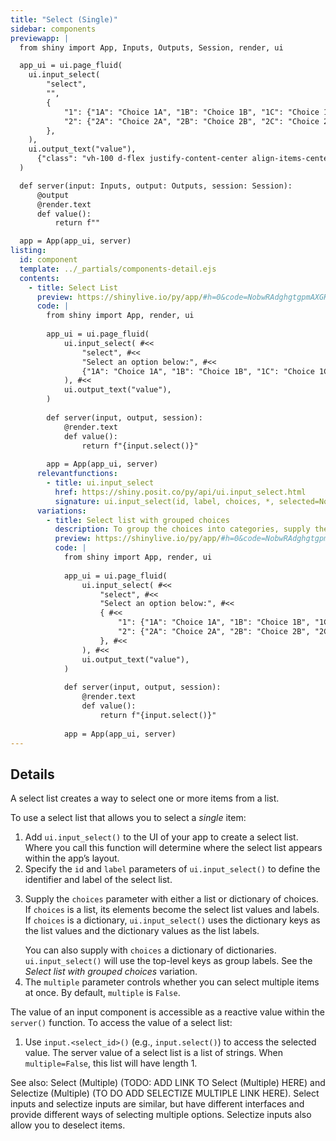 ```yaml
---
title: "Select (Single)"
sidebar: components 
previewapp: |
  from shiny import App, Inputs, Outputs, Session, render, ui

  app_ui = ui.page_fluid(
    ui.input_select(
        "select",
        "",
        {
            "1": {"1A": "Choice 1A", "1B": "Choice 1B", "1C": "Choice 1C"},
            "2": {"2A": "Choice 2A", "2B": "Choice 2B", "2C": "Choice 2C"}
        },
    ),
    ui.output_text("value"),
      {"class": "vh-100 d-flex justify-content-center align-items-center px-4"}
  )

  def server(input: Inputs, output: Outputs, session: Session):
      @output
      @render.text
      def value():
          return f""

  app = App(app_ui, server)
listing:
  id: component
  template: ../_partials/components-detail.ejs
  contents:
    - title: Select List
      preview: https://shinylive.io/py/app/#h=0&code=NobwRAdghgtgpmAXGKAHVA6VBPMAaMAYwHsIAXOcpMAMwCdiYACAZwAsBLCbJjmVYnTJMAgujxM6lACZw6EgK4cAOhFVpUAfSVMAvEyVYoAcziaaAGyXSAFKqYODHDF1QKymlnAtxCZG0wAxAA8wfaOEcpgXj5+URIhYRARkWAAyt6+wlDJxKhkHKRMAEbexADuiPFBoeEpTCBRAIwiUYhMUQDCbMQchHBMLdXNAEJtHWDdvf2DY-gTTZ3jXT19A4tRAL4JtcmOAJQ7SRGGxO5uHhQAHv5RAG5QVnBRh6r7qqqyNKxyd3I2rncEjOZAuEi8LBYhQg+yqewcAAEpBBZHQMNcyHUmF8mA8njZYViIlIyAo6MkaFEQICyBgYlkCZsoh9oOg9KJ0DYNNoOODfnJ9mBNgBdIA
      code: |
        from shiny import App, render, ui
        
        app_ui = ui.page_fluid(
            ui.input_select( #<<
                "select", #<<
                "Select an option below:", #<<
                {"1A": "Choice 1A", "1B": "Choice 1B", "1C": "Choice 1C"}, #<<
            ), #<<
            ui.output_text("value"),
        )
        
        def server(input, output, session):
            @render.text
            def value():
                return f"{input.select()}"
        
        app = App(app_ui, server)
      relevantfunctions:
        - title: ui.input_select
          href: https://shiny.posit.co/py/api/ui.input_select.html
          signature: ui.input_select(id, label, choices, *, selected=None, multiple=False, selectize=False, width=None, size=None)    
      variations:
        - title: Select list with grouped choices
          description: To group the choices into categories, supply the `choices` argument with a dictionary of dictionaries. `ui.input_select()` will use the top-level keys as group labels.
          preview: https://shinylive.io/py/app/#h=0&code=NobwRAdghgtgpmAXGKAHVA6VBPMAaMAYwHsIAXOcpMAMwCdiYACAZwAsBLCbJjmVYnTJMAgujxM6lACZw6EgK4cAOhFVpUAfSVMAvEyVYoAcziaaAGyXSAFKqYODHDF1QKymlnAtxCZG0wAxAA8wfaOEcpgXj5+URIhYRARkWAAyt6+wlDJxKhkHKRMAEbexADuiPFBoeEpTCA1SfX1UQCMUYgN7SKdTFEAwmzEHIRwTG29+P1gbQBCfYPDo+Pz1e0Di2BDI2MTm2AAvgm1yS2pAEx9IFEXU11Lu+N362AXC0gzOytM768XBwe22WewBUUOTTqKWOkLODgAlCdmo5DMR3G4PBQAB7+KIANygVjgUURqnhqlUshorDkeLkNlc7gkaLIGIkXhYLEKEHhVThTAAAlIILI6BhsWQoVSmASiTZeVCIlIyAo6MkaFEQIyyBgYll5YcohToOg9KJ0DYNNoOOzaXJ4UcALpAA
          code: |
            from shiny import App, render, ui
            
            app_ui = ui.page_fluid(
                ui.input_select( #<<
                    "select", #<<
                    "Select an option below:", #<<
                    { #<<
                        "1": {"1A": "Choice 1A", "1B": "Choice 1B", "1C": "Choice 1C"}, #<<
                        "2": {"2A": "Choice 2A", "2B": "Choice 2B", "2C": "Choice 2C"} #<<
                    }, #<<
                ), #<<
                ui.output_text("value"),
            )
            
            def server(input, output, session):
                @render.text
                def value():
                    return f"{input.select()}"
            
            app = App(app_ui, server)
---
```


:::{#component}
:::

## Details

<p>A select list creates a way to select one or more items from a list.</p>

<p>To use a select list that allows you to select a <em>single</em> item: </p>

<ol>
  <li>
  Add `ui.input_select()` to the UI of your app to create a select list. Where you call this function will determine where the select list appears within the app's layout. 
  </li>
  <li>
  Specify the `id` and `label` parameters of `ui.input_select()` to define the identifier and label of the select list.
  </li>
  <li>
  Supply the `choices` parameter with either a list or dictionary of choices. If `choices` is a list, its elements become the select list values and labels. If `choices` is a dictionary, `ui.input_select()` uses the dictionary keys as the list values and the dictionary values as the list labels. 

  You can also supply with `choices` a dictionary of dictionaries. `ui.input_select()` will use the top-level keys as group labels. See the <em>Select list with grouped choices</em> variation.
  </li>
  <li>
  The `multiple` parameter controls whether you can select multiple items at once. By default, `multiple` is `False`.
  </li>
</ol>

The value of an input component is accessible as a reactive value within the `server()` function. To access the value of a select list:</p>

<ol>
  <li>
  Use `input.<select_id>()` (e.g., `input.select()`) to access the selected value. The server value of a select list is a list of strings. When `multiple=False`, this list will have length 1.
  </li>
</ol>

<p>See also: Select (Multiple) (TODO: ADD LINK TO Select (Multiple) HERE) and Selectize (Multiple) (TO DO ADD SELECTIZE MULTIPLE LINK HERE). Select inputs and selectize inputs are similar, but have different interfaces and provide different ways of selecting multiple options. Selectize inputs also allow you to deselect items.</p>
